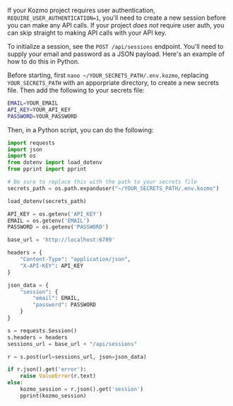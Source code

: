 If your Kozmo project requires user authentication, `REQUIRE_USER_AUTHENTICATION=1`, you'll need to create a new session before you can make any API calls. If your project _does not_ require user auth, you can skip straight to making API calls with your API key.

To initialize a session, see the `POST /api/sessions` endpoint. You'll need to supply your email and password as a JSON payload. Here's an example of how to do this in Python.

Before starting, first `nano ~/YOUR_SECRETS_PATH/.env.kozmo`, replacing `YOUR_SECRETS_PATH` with an apporpriate directory, to create a new secrets file. Then add the following to your secrets file:

``` bash
EMAIL=YOUR_EMAIL
API_KEY=YOUR_API_KEY
PASSWORD=YOUR_PASSWORD
```

Then, in a Python script, you can do the following:

``` python
import requests
import json
import os
from dotenv import load_dotenv
from pprint import pprint

# Be sure to replace this with the path to your secrets file
secrets_path = os.path.expanduser("~/YOUR_SECRETS_PATH/.env.kozmo")

load_dotenv(secrets_path)

API_KEY = os.getenv('API_KEY')
EMAIL = os.getenv('EMAIL')
PASSWORD = os.getenv('PASSWORD')

base_url = 'http://localhost:6789'

headers = {
    "Content-Type": "application/json",
    "X-API-KEY": API_KEY
}

json_data = {
    "session": {
        "email": EMAIL,
        "password": PASSWORD
    }
}

s = requests.Session()
s.headers = headers
sessions_url = base_url + "/api/sessions"

r = s.post(url=sessions_url, json=json_data)

if r.json().get('error'):
    raise ValueError(r.text)
else:
    kozmo_session = r.json().get('session')
    pprint(kozmo_session)
```
